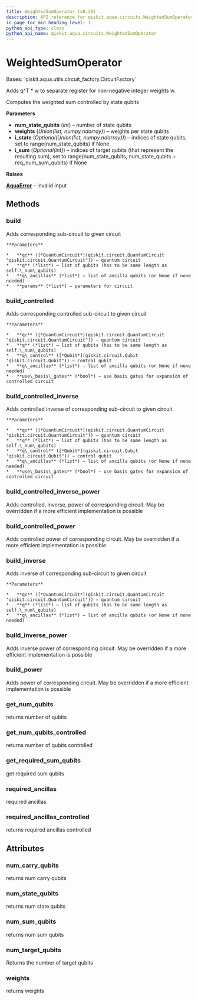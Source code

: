 ```yaml
---
title: WeightedSumOperator (v0.30)
description: API reference for qiskit.aqua.circuits.WeightedSumOperator in qiskit v0.30
in_page_toc_min_heading_level: 1
python_api_type: class
python_api_name: qiskit.aqua.circuits.WeightedSumOperator
---
```


# WeightedSumOperator

<Class id="qiskit.aqua.circuits.WeightedSumOperator" isDedicatedPage={true} github="https://github.com/qiskit-community/qiskit-aqua/tree/stable/0.9/qiskit/aqua/circuits/weighted_sum_operator.py" signature="WeightedSumOperator(num_state_qubits, weights, i_state=None, i_sum=None)" modifiers="class">
  Bases: `qiskit.aqua.utils.circuit_factory.CircuitFactory`

  Adds q^T \* w to separate register for non-negative integer weights w.

  Computes the weighted sum controlled by state qubits

  **Parameters**

  *   **num\_state\_qubits** (*int*) – number of state qubits
  *   **weights** (*Union(list, numpy.ndarray)*) – weights per state qubits
  *   **i\_state** (*Optional(Union(list, numpy.ndarray))*) – indices of state qubits, set to range(num\_state\_qubits) if None
  *   **i\_sum** (*Optional(int)*) – indices of target qubits (that represent the resulting sum), set to range(num\_state\_qubits, num\_state\_qubits + req\_num\_sum\_qubits) if None

  **Raises**

  [**AquaError**](qiskit.aqua.AquaError "qiskit.aqua.AquaError") – invalid input

  ## Methods

  <span id="qiskit-aqua-circuits-weightedsumoperator-build" />

  ### build

  <Function id="qiskit.aqua.circuits.WeightedSumOperator.build" signature="WeightedSumOperator.build(qc, q, q_ancillas=None, params=None)">
    Adds corresponding sub-circuit to given circuit

    **Parameters**

    *   **qc** ([*QuantumCircuit*](qiskit.circuit.QuantumCircuit "qiskit.circuit.QuantumCircuit")) – quantum circuit
    *   **q** (*list*) – list of qubits (has to be same length as self.\_num\_qubits)
    *   **q\_ancillas** (*list*) – list of ancilla qubits (or None if none needed)
    *   **params** (*list*) – parameters for circuit
  </Function>

  <span id="qiskit-aqua-circuits-weightedsumoperator-build-controlled" />

  ### build\_controlled

  <Function id="qiskit.aqua.circuits.WeightedSumOperator.build_controlled" signature="WeightedSumOperator.build_controlled(qc, q, q_control, q_ancillas=None, use_basis_gates=True)">
    Adds corresponding controlled sub-circuit to given circuit

    **Parameters**

    *   **qc** ([*QuantumCircuit*](qiskit.circuit.QuantumCircuit "qiskit.circuit.QuantumCircuit")) – quantum circuit
    *   **q** (*list*) – list of qubits (has to be same length as self.\_num\_qubits)
    *   **q\_control** ([*Qubit*](qiskit.circuit.Qubit "qiskit.circuit.Qubit")) – control qubit
    *   **q\_ancillas** (*list*) – list of ancilla qubits (or None if none needed)
    *   **use\_basis\_gates** (*bool*) – use basis gates for expansion of controlled circuit
  </Function>

  <span id="qiskit-aqua-circuits-weightedsumoperator-build-controlled-inverse" />

  ### build\_controlled\_inverse

  <Function id="qiskit.aqua.circuits.WeightedSumOperator.build_controlled_inverse" signature="WeightedSumOperator.build_controlled_inverse(qc, q, q_control, q_ancillas=None, use_basis_gates=True)">
    Adds controlled inverse of corresponding sub-circuit to given circuit

    **Parameters**

    *   **qc** ([*QuantumCircuit*](qiskit.circuit.QuantumCircuit "qiskit.circuit.QuantumCircuit")) – quantum circuit
    *   **q** (*list*) – list of qubits (has to be same length as self.\_num\_qubits)
    *   **q\_control** ([*Qubit*](qiskit.circuit.Qubit "qiskit.circuit.Qubit")) – control qubit
    *   **q\_ancillas** (*list*) – list of ancilla qubits (or None if none needed)
    *   **use\_basis\_gates** (*bool*) – use basis gates for expansion of controlled circuit
  </Function>

  <span id="qiskit-aqua-circuits-weightedsumoperator-build-controlled-inverse-power" />

  ### build\_controlled\_inverse\_power

  <Function id="qiskit.aqua.circuits.WeightedSumOperator.build_controlled_inverse_power" signature="WeightedSumOperator.build_controlled_inverse_power(qc, q, q_control, power, q_ancillas=None, use_basis_gates=True)">
    Adds controlled, inverse, power of corresponding circuit. May be overridden if a more efficient implementation is possible
  </Function>

  <span id="qiskit-aqua-circuits-weightedsumoperator-build-controlled-power" />

  ### build\_controlled\_power

  <Function id="qiskit.aqua.circuits.WeightedSumOperator.build_controlled_power" signature="WeightedSumOperator.build_controlled_power(qc, q, q_control, power, q_ancillas=None, use_basis_gates=True)">
    Adds controlled power of corresponding circuit. May be overridden if a more efficient implementation is possible
  </Function>

  <span id="qiskit-aqua-circuits-weightedsumoperator-build-inverse" />

  ### build\_inverse

  <Function id="qiskit.aqua.circuits.WeightedSumOperator.build_inverse" signature="WeightedSumOperator.build_inverse(qc, q, q_ancillas=None)">
    Adds inverse of corresponding sub-circuit to given circuit

    **Parameters**

    *   **qc** ([*QuantumCircuit*](qiskit.circuit.QuantumCircuit "qiskit.circuit.QuantumCircuit")) – quantum circuit
    *   **q** (*list*) – list of qubits (has to be same length as self.\_num\_qubits)
    *   **q\_ancillas** (*list*) – list of ancilla qubits (or None if none needed)
  </Function>

  <span id="qiskit-aqua-circuits-weightedsumoperator-build-inverse-power" />

  ### build\_inverse\_power

  <Function id="qiskit.aqua.circuits.WeightedSumOperator.build_inverse_power" signature="WeightedSumOperator.build_inverse_power(qc, q, power, q_ancillas=None)">
    Adds inverse power of corresponding circuit. May be overridden if a more efficient implementation is possible
  </Function>

  <span id="qiskit-aqua-circuits-weightedsumoperator-build-power" />

  ### build\_power

  <Function id="qiskit.aqua.circuits.WeightedSumOperator.build_power" signature="WeightedSumOperator.build_power(qc, q, power, q_ancillas=None)">
    Adds power of corresponding circuit. May be overridden if a more efficient implementation is possible
  </Function>

  <span id="qiskit-aqua-circuits-weightedsumoperator-get-num-qubits" />

  ### get\_num\_qubits

  <Function id="qiskit.aqua.circuits.WeightedSumOperator.get_num_qubits" signature="WeightedSumOperator.get_num_qubits()">
    returns number of qubits
  </Function>

  <span id="qiskit-aqua-circuits-weightedsumoperator-get-num-qubits-controlled" />

  ### get\_num\_qubits\_controlled

  <Function id="qiskit.aqua.circuits.WeightedSumOperator.get_num_qubits_controlled" signature="WeightedSumOperator.get_num_qubits_controlled()">
    returns number of qubits controlled
  </Function>

  <span id="qiskit-aqua-circuits-weightedsumoperator-get-required-sum-qubits" />

  ### get\_required\_sum\_qubits

  <Function id="qiskit.aqua.circuits.WeightedSumOperator.get_required_sum_qubits" signature="WeightedSumOperator.get_required_sum_qubits(weights)" modifiers="static">
    get required sum qubits
  </Function>

  <span id="qiskit-aqua-circuits-weightedsumoperator-required-ancillas" />

  ### required\_ancillas

  <Function id="qiskit.aqua.circuits.WeightedSumOperator.required_ancillas" signature="WeightedSumOperator.required_ancillas()">
    required ancillas
  </Function>

  <span id="qiskit-aqua-circuits-weightedsumoperator-required-ancillas-controlled" />

  ### required\_ancillas\_controlled

  <Function id="qiskit.aqua.circuits.WeightedSumOperator.required_ancillas_controlled" signature="WeightedSumOperator.required_ancillas_controlled()">
    returns required ancillas controlled
  </Function>

  ## Attributes

  ### num\_carry\_qubits

  <Attribute id="qiskit.aqua.circuits.WeightedSumOperator.num_carry_qubits">
    returns num carry qubits
  </Attribute>

  ### num\_state\_qubits

  <Attribute id="qiskit.aqua.circuits.WeightedSumOperator.num_state_qubits">
    returns num state qubits
  </Attribute>

  ### num\_sum\_qubits

  <Attribute id="qiskit.aqua.circuits.WeightedSumOperator.num_sum_qubits">
    returns num sum qubits
  </Attribute>

  ### num\_target\_qubits

  <Attribute id="qiskit.aqua.circuits.WeightedSumOperator.num_target_qubits">
    Returns the number of target qubits
  </Attribute>

  ### weights

  <Attribute id="qiskit.aqua.circuits.WeightedSumOperator.weights">
    returns weights
  </Attribute>
</Class>

